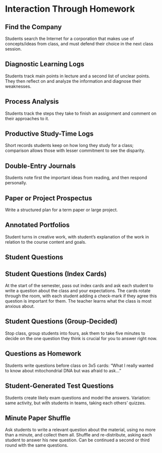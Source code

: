 # Interaction Through Homework

## Find the Company

Students search the Internet for a corporation that makes use of concepts/ideas from class, and must defend their choice in the next class session.

## Diagnostic Learning Logs

Students track main points in lecture and a second list of
unclear points. They then reflect on and analyze the information and diagnose their
weaknesses.

## Process Analysis

Students track the steps they take to finish an assignment and
comment on their approaches to it.

## Productive Study-Time Logs

Short records students keep on how long they study
for a class; comparison allows those with lesser commitment to see the disparity.

## Double-Entry Journals

Students note first the important ideas from reading, and
then respond personally.

## Paper or Project Prospectus

Write a structured plan for a term paper or large
project.

## Annotated Portfolios

Student turns in creative work, with student’s explanation of
the work in relation to the course content and goals.

## Student Questions

## Student Questions (Index Cards)

At the start of the semester, pass out index cards and ask each student to write a question about the class and your expectations. The cards rotate through the room, with each student adding a check-mark if they agree this question is important for them. The teacher learns what the class is most anxious about.

## Student Questions (Group-Decided)

Stop class, group students into fours, ask them to take five minutes to decide on the one question they think is crucial for you to answer right now.

## Questions as Homework

Students write questions before class on 3x5 cards: “What I really wanted to know about mitochondrial DNA but was afraid to ask...”

## Student-Generated Test Questions

Students create likely exam questions and model the answers. Variation: same activity, but with students in teams, taking each others’ quizzes.

## Minute Paper Shuffle

Ask students to write a relevant question about the material, using no more than a minute, and collect them all. Shuffle and re-distribute, asking each student to answer his new question. Can be continued a second or third round with the same questions.